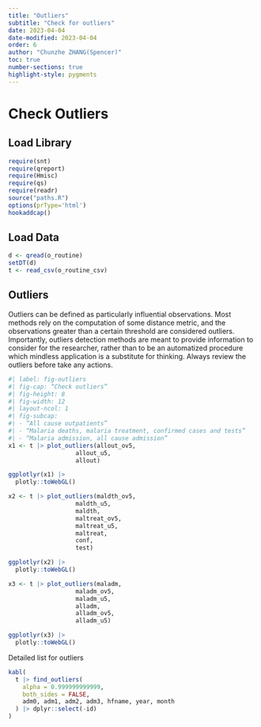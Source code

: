 ```yaml
---
title: "Outliers"
subtitle: "Check for outliers"
date: 2023-04-04
date-modified: 2023-04-04
order: 6
author: "Chunzhe ZHANG(Spencer)"
toc: true
number-sections: true
highlight-style: pygments
---
```


# Check Outliers

## Load Library  {.unnumbered}
```r
require(snt)
require(qreport)
require(Hmisc)
require(qs)
require(readr)
source("paths.R")
options(prType='html')
hookaddcap()
```

## Load Data {.unnumbered}

```r
d <- qread(o_routine)
setDT(d)
t <- read_csv(o_routine_csv)
```

## Outliers

Outliers can be defined as particularly influential observations. Most methods rely on the computation of some distance metric, and the observations greater than a certain threshold are considered outliers. Importantly, outliers detection methods are meant to provide information to consider for the researcher, rather than to be an automatized procedure which mindless application is a substitute for thinking. Always review the outliers before take any actions.

```r
#| label: fig-outliers
#| fig-cap: “Check outliers”
#| fig-height: 8
#| fig-width: 12
#| layout-ncol: 1
#| fig-subcap:
#| - “All cause outpatients”
#| - “Malaria deaths, malaria treatment, confirmed cases and tests”
#| - “Malaria admission, all cause admission”
x1 <- t |> plot_outliers(allout_ov5,
                   allout_u5,
                   allout)

ggplotlyr(x1) |>
  plotly::toWebGL()

x2 <- t |> plot_outliers(maldth_ov5,
                   maldth_u5,
                   maldth,
                   maltreat_ov5,
                   maltreat_u5,
                   maltreat,
                   conf,
                   test)

ggplotlyr(x2) |>
  plotly::toWebGL()

x3 <- t |> plot_outliers(maladm,
                   maladm_ov5,
                   maladm_u5,
                   alladm,
                   alladm_ov5,
                   alladm_u5)

ggplotlyr(x3) |>
  plotly::toWebGL()
```

Detailed list for outliers
```r
kabl(
  t |> find_outliers(
    alpha = 0.999999999999,
    both_sides = FALSE,
    adm0, adm1, adm2, adm3, hfname, year, month
  ) |> dplyr::select(-id)
)
```

